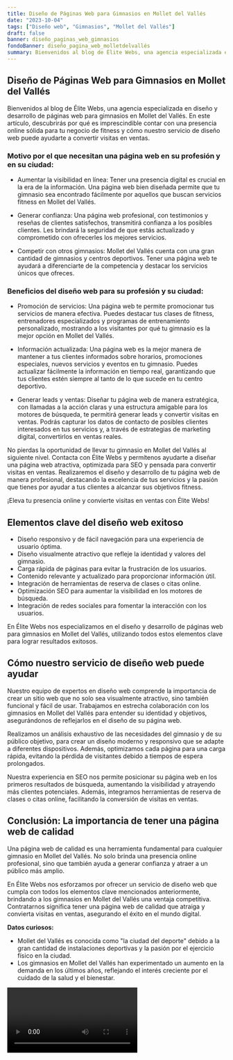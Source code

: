 ```yaml
---
title: Diseño de Páginas Web para Gimnasios en Mollet del Vallés
date: "2023-10-04"
tags: ["Diseño web", "Gimnasios", "Mollet del Vallés"]
draft: false
banner: diseño_paginas_web_gimnasios
fondoBanner: diseño_pagina_web_molletdelvallés
summary: Bienvenidos al blog de Élite Webs, una agencia especializada en diseño y desarrollo de páginas web para gimnasios en Mollet del Vallés. En este artículo, descubrirás por qué es imprescindible contar con una presencia online sólida para tu negocio de fitness y cómo nuestro servicio de diseño web puede ayudarte a convertir visitas en ventas.
---
```



## Diseño de Páginas Web para Gimnasios en Mollet del Vallés

Bienvenidos al blog de Élite Webs, una agencia especializada en diseño y desarrollo de páginas web para gimnasios en Mollet del Vallés. En este artículo, descubrirás por qué es imprescindible contar con una presencia online sólida para tu negocio de fitness y cómo nuestro servicio de diseño web puede ayudarte a convertir visitas en ventas.

### Motivo por el que necesitan una página web en su profesión y en su ciudad:

- Aumentar la visibilidad en línea: Tener una presencia digital es crucial en la era de la información. Una página web bien diseñada permite que tu gimnasio sea encontrado fácilmente por aquellos que buscan servicios fitness en Mollet del Vallés.

- Generar confianza: Una página web profesional, con testimonios y reseñas de clientes satisfechos, transmitirá confianza a los posibles clientes. Les brindará la seguridad de que estás actualizado y comprometido con ofrecerles los mejores servicios.

- Competir con otros gimnasios: Mollet del Vallés cuenta con una gran cantidad de gimnasios y centros deportivos. Tener una página web te ayudará a diferenciarte de la competencia y destacar los servicios únicos que ofreces.

### Beneficios del diseño web para su profesión y su ciudad:

- Promoción de servicios: Una página web te permite promocionar tus servicios de manera efectiva. Puedes destacar tus clases de fitness, entrenadores especializados y programas de entrenamiento personalizado, mostrando a los visitantes por qué tu gimnasio es la mejor opción en Mollet del Vallés.

- Información actualizada: Una página web es la mejor manera de mantener a tus clientes informados sobre horarios, promociones especiales, nuevos servicios y eventos en tu gimnasio. Puedes actualizar fácilmente la información en tiempo real, garantizando que tus clientes estén siempre al tanto de lo que sucede en tu centro deportivo.

- Generar leads y ventas: Diseñar tu página web de manera estratégica, con llamadas a la acción claras y una estructura amigable para los motores de búsqueda, te permitirá generar leads y convertir visitas en ventas. Podrás capturar los datos de contacto de posibles clientes interesados en tus servicios y, a través de estrategias de marketing digital, convertirlos en ventas reales.

No pierdas la oportunidad de llevar tu gimnasio en Mollet del Vallés al siguiente nivel. Contacta con Élite Webs y permítenos ayudarte a diseñar una página web atractiva, optimizada para SEO y pensada para convertir visitas en ventas. Realizaremos el diseño y desarrollo de tu página web de manera profesional, destacando la excelencia de tus servicios y la pasión que tienes por ayudar a tus clientes a alcanzar sus objetivos fitness.

¡Eleva tu presencia online y convierte visitas en ventas con Élite Webs!

<GifSeo />

<Cta />

## Elementos clave del diseño web exitoso

- Diseño responsivo y de fácil navegación para una experiencia de usuario óptima.
- Diseño visualmente atractivo que refleje la identidad y valores del gimnasio.
- Carga rápida de páginas para evitar la frustración de los usuarios.
- Contenido relevante y actualizado para proporcionar información útil.
- Integración de herramientas de reserva de clases o citas online.
- Optimización SEO para aumentar la visibilidad en los motores de búsqueda.
- Integración de redes sociales para fomentar la interacción con los usuarios.

En Élite Webs nos especializamos en el diseño y desarrollo de páginas web para gimnasios en Mollet del Vallés, utilizando todos estos elementos clave para lograr resultados exitosos.

## Cómo nuestro servicio de diseño web puede ayudar

Nuestro equipo de expertos en diseño web comprende la importancia de crear un sitio web que no solo sea visualmente atractivo, sino también funcional y fácil de usar. Trabajamos en estrecha colaboración con los gimnasios en Mollet del Vallés para entender su identidad y objetivos, asegurándonos de reflejarlos en el diseño de su página web.

Realizamos un análisis exhaustivo de las necesidades del gimnasio y de su público objetivo, para crear un diseño moderno y responsivo que se adapte a diferentes dispositivos. Además, optimizamos cada página para una carga rápida, evitando la pérdida de visitantes debido a tiempos de espera prolongados.

Nuestra experiencia en SEO nos permite posicionar su página web en los primeros resultados de búsqueda, aumentando la visibilidad y atrayendo más clientes potenciales. Además, integramos herramientas de reserva de clases o citas online, facilitando la conversión de visitas en ventas.

## Conclusión: La importancia de tener una página web de calidad

Una página web de calidad es una herramienta fundamental para cualquier gimnasio en Mollet del Vallés. No solo brinda una presencia online profesional, sino que también ayuda a generar confianza y atraer a un público más amplio.

En Élite Webs nos esforzamos por ofrecer un servicio de diseño web que cumpla con todos los elementos clave mencionados anteriormente, brindando a los gimnasios en Mollet del Vallés una ventaja competitiva. Contratarnos significa tener una página web de calidad que atraiga y convierta visitas en ventas, asegurando el éxito en el mundo digital.

**Datos curiosos:**

- Mollet del Vallés es conocida como "la ciudad del deporte" debido a la gran cantidad de instalaciones deportivas y la pasión por el ejercicio físico en la ciudad.
- Los gimnasios en Mollet del Vallés han experimentado un aumento en la demanda en los últimos años, reflejando el interés creciente por el cuidado de la salud y el bienestar.

<Video />

<CtaBot job="Gimnasios" city="Mollet del Vallés" />

<Gmaps query="Mollet del Vallés+españa+maps" />
